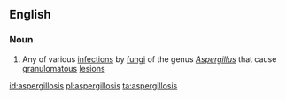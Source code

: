 ==English==

===Noun===
{{wikipedia}}
{{en-noun|aspergilloses}}

# {{context|medicine}} Any of various [[infection]]s by [[fungus|fungi]] of the genus ''[[Aspergillus]]'' that cause [[granulomatous]] [[lesion]]s

[[id:aspergillosis]]
[[pl:aspergillosis]]
[[ta:aspergillosis]]